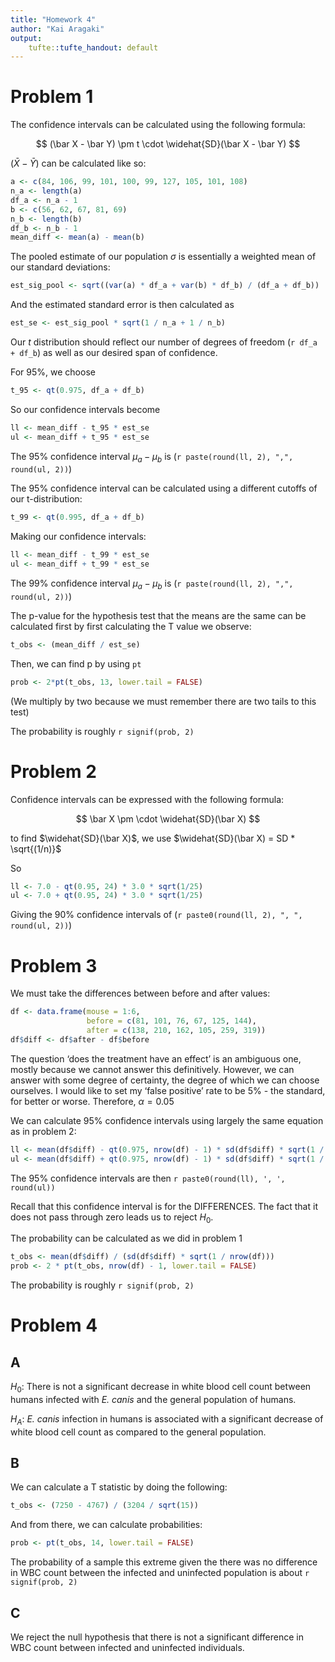 ```yaml
---
title: "Homework 4"
author: "Kai Aragaki"
output:
    tufte::tufte_handout: default
---
```


# Problem 1

The confidence intervals can be calculated using the following formula:

$$
(\bar X - \bar Y) \pm t \cdot \widehat{SD}(\bar X - \bar Y)
$$

$(\bar X - \bar Y)$ can be calculated like so:

```r
a <- c(84, 106, 99, 101, 100, 99, 127, 105, 101, 108)
n_a <- length(a)
df_a <- n_a - 1
b <- c(56, 62, 67, 81, 69)
n_b <- length(b)
df_b <- n_b - 1
mean_diff <- mean(a) - mean(b)
```

The pooled estimate of our population $\sigma$ is essentially a weighted mean of our standard deviations:

```r
est_sig_pool <- sqrt((var(a) * df_a + var(b) * df_b) / (df_a + df_b))
```

And the estimated standard error is then calculated as

```r
est_se <- est_sig_pool * sqrt(1 / n_a + 1 / n_b)
```

Our $t$ distribution should reflect our number of degrees of freedom (`r df_a + df_b`) as well as our desired span of confidence.

For 95%, we choose

```r
t_95 <- qt(0.975, df_a + df_b)
```

So our confidence intervals become

```r
ll <- mean_diff - t_95 * est_se
ul <- mean_diff + t_95 * est_se
```

The 95% confidence interval $\mu_{a} - \mu_{b}$ is (`r paste(round(ll, 2), ",", round(ul, 2))`)

The 95% confidence interval can be calculated using a different cutoffs of our t-distribution:

```r
t_99 <- qt(0.995, df_a + df_b)
```

Making our confidence intervals:

```r
ll <- mean_diff - t_99 * est_se
ul <- mean_diff + t_99 * est_se
```

The 99% confidence interval $\mu_{a} - \mu_{b}$ is (`r paste(round(ll, 2), ",", round(ul, 2))`)

The p-value for the hypothesis test that the means are the same can be calculated first by first calculating the T value we observe:

```r
t_obs <- (mean_diff / est_se)
```

Then, we can find p by using `pt`

```r
prob <- 2*pt(t_obs, 13, lower.tail = FALSE)
```

(We multiply by two because we must remember there are two tails to this test)

The probability is roughly `r signif(prob, 2)`

# Problem 2

Confidence intervals can be expressed with the following formula:

$$
\bar X \pm \cdot \widehat{SD}(\bar X)
$$
 
to find $\widehat{SD}(\bar X)$, we use $\widehat{SD}(\bar X) = SD * \sqrt{(1/n)}$

So

```r
ll <- 7.0 - qt(0.95, 24) * 3.0 * sqrt(1/25)
ul <- 7.0 + qt(0.95, 24) * 3.0 * sqrt(1/25)
```

Giving the 90% confidence intervals of (`r paste0(round(ll, 2), ", ", round(ul, 2))`)


# Problem 3

We must take the differences between before and after values:

```r
df <- data.frame(mouse = 1:6,
                 before = c(81, 101, 76, 67, 125, 144),
                 after = c(138, 210, 162, 105, 259, 319))
df$diff <- df$after - df$before
```

The question 'does the treatment have an effect' is an ambiguous one, mostly because we cannot answer this definitively. However, we can answer with some degree of certainty, the degree of which we can choose ourselves. I would like to set my 'false positive' rate to be 5% - the standard, for better or worse. Therefore, $\alpha = 0.05$

We can calculate 95% confidence intervals using largely the same equation as in problem 2:

```r
ll <- mean(df$diff) - qt(0.975, nrow(df) - 1) * sd(df$diff) * sqrt(1 / nrow(df))
ul <- mean(df$diff) + qt(0.975, nrow(df) - 1) * sd(df$diff) * sqrt(1 / nrow(df))
```

The 95% confidence intervals are then `r paste0(round(ll), ', ', round(ul))`

Recall that this confidence interval is for the DIFFERENCES. The fact that it does not pass through zero leads us to reject $H_{0}$.

The probability can be calculated as we did in problem 1

```r
t_obs <- mean(df$diff) / (sd(df$diff) * sqrt(1 / nrow(df)))
prob <- 2 * pt(t_obs, nrow(df) - 1, lower.tail = FALSE)
```

The probability is roughly `r signif(prob, 2)`

# Problem 4

## A

$H_{0}:$ There is not a significant decrease in white blood cell count between humans infected with _E. canis_ and the general population of humans.

$H_{A}:$ _E. canis_ infection in humans is associated with a significant decrease of white blood cell count as compared to the general population.

## B

We can calculate a T statistic by doing the following:

```r
t_obs <- (7250 - 4767) / (3204 / sqrt(15))
```

And from there, we can calculate probabilities:

```r
prob <- pt(t_obs, 14, lower.tail = FALSE)
```

The probability of a sample this extreme given the there was no difference in WBC count between the infected and uninfected population is about  `r signif(prob, 2)`

## C

We reject the null hypothesis that there is not a significant difference in WBC count between infected and uninfected individuals.
